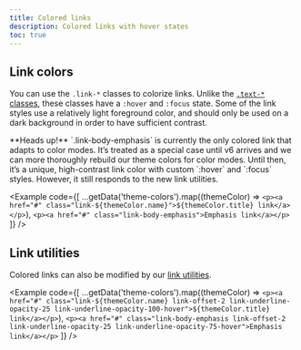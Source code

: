 ```yaml
---
title: Colored links
description: Colored links with hover states
toc: true
---
```



## Link colors

You can use the `.link-*` classes to colorize links. Unlike the [`.text-*` classes]([[docsref:/utilities/colors]]), these classes have a `:hover` and `:focus` state. Some of the link styles use a relatively light foreground color, and should only be used on a dark background in order to have sufficient contrast.

<Callout>
**Heads up!** `.link-body-emphasis` is currently the only colored link that adapts to color modes. It’s treated as a special case until v6 arrives and we can more thoroughly rebuild our theme colors for color modes. Until then, it’s a unique, high-contrast link color with custom `:hover` and `:focus` styles. However, it still responds to the new link utilities.
</Callout>

<Example code={[
  ...getData('theme-colors').map((themeColor) => `<p><a href="#" class="link-${themeColor.name}">${themeColor.title} link</a></p>`),
  `<p><a href="#" class="link-body-emphasis">Emphasis link</a></p>`
]} />

<Callout name="warning-color-assistive-technologies" />

## Link utilities

<AddedIn version="5.3.0"/>

Colored links can also be modified by our [link utilities]([[docsref:/utilities/link/]]).

<Example code={[
  ...getData('theme-colors').map((themeColor) => `<p><a href="#" class="link-${themeColor.name} link-offset-2 link-underline-opacity-25 link-underline-opacity-100-hover">${themeColor.title} link</a></p>`),
  `<p><a href="#" class="link-body-emphasis link-offset-2 link-underline-opacity-25 link-underline-opacity-75-hover">Emphasis link</a></p>`
]} />

